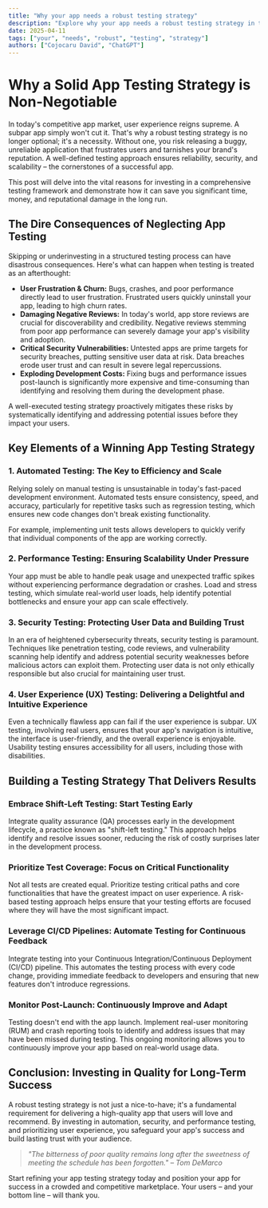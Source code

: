 ```yaml
---
title: "Why your app needs a robust testing strategy"
description: "Explore why your app needs a robust testing strategy in this detailed guide, offering insights, strategies, and practical tips to enhance your understanding and application of the topic."
date: 2025-04-11
tags: ["your", "needs", "robust", "testing", "strategy"]
authors: ["Cojocaru David", "ChatGPT"]
---
```


# Why a Solid App Testing Strategy is Non-Negotiable

In today's competitive app market, user experience reigns supreme. A subpar app simply won't cut it. That's why a robust testing strategy is no longer optional; it's a necessity. Without one, you risk releasing a buggy, unreliable application that frustrates users and tarnishes your brand's reputation. A well-defined testing approach ensures reliability, security, and scalability – the cornerstones of a successful app.

This post will delve into the vital reasons for investing in a comprehensive testing framework and demonstrate how it can save you significant time, money, and reputational damage in the long run.

## The Dire Consequences of Neglecting App Testing

Skipping or underinvesting in a structured testing process can have disastrous consequences. Here's what can happen when testing is treated as an afterthought:

- **User Frustration & Churn:** Bugs, crashes, and poor performance directly lead to user frustration. Frustrated users quickly uninstall your app, leading to high churn rates.
- **Damaging Negative Reviews:** In today's world, app store reviews are crucial for discoverability and credibility. Negative reviews stemming from poor app performance can severely damage your app's visibility and adoption.
- **Critical Security Vulnerabilities:** Untested apps are prime targets for security breaches, putting sensitive user data at risk. Data breaches erode user trust and can result in severe legal repercussions.
- **Exploding Development Costs:** Fixing bugs and performance issues post-launch is significantly more expensive and time-consuming than identifying and resolving them during the development phase.

A well-executed testing strategy proactively mitigates these risks by systematically identifying and addressing potential issues before they impact your users.

## Key Elements of a Winning App Testing Strategy

### 1. Automated Testing: The Key to Efficiency and Scale

Relying solely on manual testing is unsustainable in today's fast-paced development environment. Automated tests ensure consistency, speed, and accuracy, particularly for repetitive tasks such as regression testing, which ensures new code changes don't break existing functionality.

For example, implementing unit tests allows developers to quickly verify that individual components of the app are working correctly.

### 2. Performance Testing: Ensuring Scalability Under Pressure

Your app must be able to handle peak usage and unexpected traffic spikes without experiencing performance degradation or crashes. Load and stress testing, which simulate real-world user loads, help identify potential bottlenecks and ensure your app can scale effectively.

### 3. Security Testing: Protecting User Data and Building Trust

In an era of heightened cybersecurity threats, security testing is paramount. Techniques like penetration testing, code reviews, and vulnerability scanning help identify and address potential security weaknesses before malicious actors can exploit them. Protecting user data is not only ethically responsible but also crucial for maintaining user trust.

### 4. User Experience (UX) Testing: Delivering a Delightful and Intuitive Experience

Even a technically flawless app can fail if the user experience is subpar. UX testing, involving real users, ensures that your app's navigation is intuitive, the interface is user-friendly, and the overall experience is enjoyable. Usability testing ensures accessibility for all users, including those with disabilities.

## Building a Testing Strategy That Delivers Results

### Embrace Shift-Left Testing: Start Testing Early

Integrate quality assurance (QA) processes early in the development lifecycle, a practice known as "shift-left testing." This approach helps identify and resolve issues sooner, reducing the risk of costly surprises later in the development process.

### Prioritize Test Coverage: Focus on Critical Functionality

Not all tests are created equal. Prioritize testing critical paths and core functionalities that have the greatest impact on user experience. A risk-based testing approach helps ensure that your testing efforts are focused where they will have the most significant impact.

### Leverage CI/CD Pipelines: Automate Testing for Continuous Feedback

Integrate testing into your Continuous Integration/Continuous Deployment (CI/CD) pipeline. This automates the testing process with every code change, providing immediate feedback to developers and ensuring that new features don't introduce regressions.

### Monitor Post-Launch: Continuously Improve and Adapt

Testing doesn't end with the app launch. Implement real-user monitoring (RUM) and crash reporting tools to identify and address issues that may have been missed during testing. This ongoing monitoring allows you to continuously improve your app based on real-world usage data.

## Conclusion: Investing in Quality for Long-Term Success

A robust testing strategy is not just a nice-to-have; it's a fundamental requirement for delivering a high-quality app that users will love and recommend. By investing in automation, security, and performance testing, and prioritizing user experience, you safeguard your app's success and build lasting trust with your audience.

> _"The bitterness of poor quality remains long after the sweetness of meeting the schedule has been forgotten." – Tom DeMarco_

Start refining your app testing strategy today and position your app for success in a crowded and competitive marketplace. Your users – and your bottom line – will thank you.
